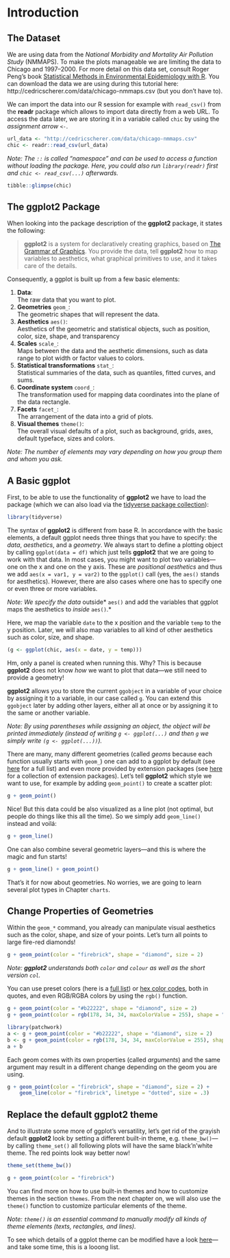 \mainmatter

# Introduction

## The Dataset {#data}

We are using data from the *National Morbidity and Mortality Air Pollution Study* (NMMAPS). To make the plots manageable we are limiting the data to Chicago and 1997–2000. For more detail on this data set, consult Roger Peng's book [Statistical Methods in Environmental Epidemiology with R](http://www.springer.com/de/book/9780387781662).
You can download the data we are using during this tutorial here: http://cedricscherer.com/data/chicago-nmmaps.csv (but you don't have to).

We can import the data into our R session for example with `read_csv()` from the **readr** package which allows to import data directly from a web URL. To access the data later, we are storing it in a variable called `chic` by using the *assignment arrow* `<-`.

```r
url_data <- "http://cedricscherer.com/data/chicago-nmmaps.csv"
chic <- readr::read_csv(url_data)
```

*Note: The `::` is called “namespace” and can be used to access a function without loading the package. Here, you could also run `library(readr)` first and `chic <- read_csv(...)` afterwards.*

```r
tibble::glimpse(chic)
```


## The **ggplot2** Package {#ggplot}

When looking into the package description of the **ggplot2** package, it states the following:

> **ggplot2** is a system for declaratively creating graphics, based on [The Grammar of Graphics](https://link.springer.com/chapter/10.1007/978-3-642-21551-3_13). You provide the data, tell **ggplot2** how to map variables to aesthetics, what graphical primitives to use, and it takes care of the details.

Consequently, a ggplot is built up from a few basic elements:

1. **Data**:  
   The raw data that you want to plot.
2. **Geometries** `geom_`:  
   The geometric shapes that will represent the data.
3. **Aesthetics** `aes()`:  
   Aesthetics of the geometric and statistical objects, such as position, color, size, shape, and transparency
4. **Scales** `scale_`:  
   Maps between the data and the aesthetic dimensions, such as data range to plot width or factor values to colors.
5. **Statistical transformations** `stat_`:  
   Statistical summaries of the data, such as quantiles, fitted curves, and sums.
6. **Coordinate system** `coord_`:  
   The transformation used for mapping data coordinates into the plane of the data rectangle.
7. **Facets** `facet_`:  
   The arrangement of the data into a grid of plots.
8. **Visual themes** `theme()`:  
   The overall visual defaults of a plot, such as background, grids, axes, default typeface, sizes and colors.

*Note: The number of elements may vary depending on how you group them and whom you ask.*

## A Basic ggplot {#default}

First, to be able to use the functionality of **ggplot2** we have to load the package (which we can also load via the [tidyverse package collection](https://www.tidyverse.org/)):

```r
library(tidyverse)
```

The syntax of **ggplot2** is different from base R. In accordance with the basic elements, a default ggplot needs three things that you have to specify: the *data*, *aesthetics*, and a *geometry*. We always start to define a plotting object by calling `ggplot(data = df)` which just tells **ggplot2** that we are going to work with that data. In most cases, you might want to plot two variables—one on the x and one on the y axis. These are *positional aesthetics* and thus we add `aes(x = var1, y = var2)` to the `ggplot()` call (yes, the `aes()` stands for aesthetics). However, there are also cases where one has to specify one or even three or more variables.

*Note: We specify the data *outside* `aes()` and add the variables that ggplot maps the aesthetics to *inside* `aes()`.*

Here, we map the variable `date` to the x position and the variable `temp` to the y position. Later, we will also map variables to all kind of other aesthetics such as color, size, and shape.

```r
(g <- ggplot(chic, aes(x = date, y = temp)))
```

Hm, only a panel is created when running this. Why? This is because **ggplot2** does not know *how* we want to plot that data—we still need to provide a geometry!

**ggplot2** allows you to store the current `ggobject` in a variable of your choice by assigning it to a variable, in our case called `g`. You can extend this `ggobject` later by adding other layers, either all at once or by assigning it to the same or another variable.

*Note: By using parentheses while assigning an object, the object will be printed immediately (instead of writing `g <- ggplot(...)` and then `g` we simply write `(g <- ggplot(...))`).*

There are many, many different geometries (called *geoms* because each function usually starts with `geom_`) one can add to a ggplot by default (see [here](https://ggplot2.tidyverse.org/reference/) for a full list) and even more provided by extension packages (see [here](https://exts.ggplot2.tidyverse.org/) for a collection of extension packages). Let's tell **ggplot2** which style we want to use, for example by adding `geom_point()` to create a scatter plot:

```r
g + geom_point()
```

Nice! But this data could be also visualized as a line plot (not optimal, but people do things like this all the time). So we simply add `geom_line()` instead and voilá:

```r
g + geom_line()
```

One can also combine several geometric layers—and this is where the magic and fun starts!

```r
g + geom_line() + geom_point()
```

That's it for now about geometries. No worries, we are going to learn several plot types in Chapter `charts`.


## Change Properties of Geometries {#prop}

Within the `geom_*` command, you already can manipulate visual aesthetics such as the color, shape, and size of your points. Let's turn all points to large fire-red diamonds!

```r
g + geom_point(color = "firebrick", shape = "diamond", size = 2)
```

*Note: __ggplot2__ understands both `color` and `colour` as well as the short version `col`.*

You can use preset colors (here is a [full list](http://www.stat.columbia.edu/~tzheng/files/Rcolor.pdf)) or [hex color codes](https://www.techopedia.com/definition/29788/color-hex-code), both in quotes, and even RGB/RGBA colors by using the `rgb()` function.

```r
g + geom_point(color = "#b22222", shape = "diamond", size = 2)
g + geom_point(color = rgb(178, 34, 34, maxColorValue = 255), shape = "diamond", size = 2)
```

```r
library(patchwork)
a <- g + geom_point(color = "#b22222", shape = "diamond", size = 2)
b <- g + geom_point(color = rgb(178, 34, 34, maxColorValue = 255), shape = "diamond", size = 2)
a + b
```


Each geom comes with its own properties (called *arguments*) and the same argument may result in a different change depending on the geom you are using.

```r
g + geom_point(color = "firebrick", shape = "diamond", size = 2) +
    geom_line(color = "firebrick", linetype = "dotted", size = .3)
```


## Replace the default **ggplot2** theme {#theme}

And to illustrate some more of ggplot's versatility, let's get rid of the grayish default **ggplot2** look by setting a different built-in theme, e.g. `theme_bw()`—by calling `theme_set()` all following plots will have the same black'n'white theme. The red points look way better now!

```r
theme_set(theme_bw())

g + geom_point(color = "firebrick")
```

You can find more on how to use built-in themes and how to customize themes in the section `themes`. From the next chapter on, we will also use the `theme()` function to customize particular elements of the theme.

*Note: `theme()` is an essential command to manually modify all kinds of theme elements (texts, rectangles, and lines).*

To see which details of a ggplot theme can be modified have a look [here](https://ggplot2.tidyverse.org/reference/theme.html)—and take some time, this is a looong list.
